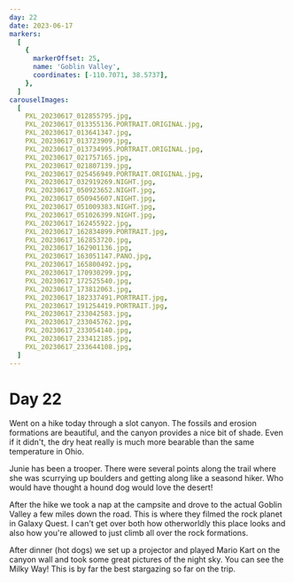 ```yaml
---
day: 22
date: 2023-06-17
markers:
  [
    {
      markerOffset: 25,
      name: 'Goblin Valley',
      coordinates: [-110.7071, 38.5737],
    },
  ]
carouselImages:
  [
    PXL_20230617_012855795.jpg,
    PXL_20230617_013355136.PORTRAIT.ORIGINAL.jpg,
    PXL_20230617_013641347.jpg,
    PXL_20230617_013723909.jpg,
    PXL_20230617_013734995.PORTRAIT.ORIGINAL.jpg,
    PXL_20230617_021757165.jpg,
    PXL_20230617_021807139.jpg,
    PXL_20230617_025456949.PORTRAIT.ORIGINAL.jpg,
    PXL_20230617_032919269.NIGHT.jpg,
    PXL_20230617_050923652.NIGHT.jpg,
    PXL_20230617_050945607.NIGHT.jpg,
    PXL_20230617_051009383.NIGHT.jpg,
    PXL_20230617_051026399.NIGHT.jpg,
    PXL_20230617_162455922.jpg,
    PXL_20230617_162834899.PORTRAIT.jpg,
    PXL_20230617_162853720.jpg,
    PXL_20230617_162901136.jpg,
    PXL_20230617_163051147.PANO.jpg,
    PXL_20230617_165800492.jpg,
    PXL_20230617_170930299.jpg,
    PXL_20230617_172525540.jpg,
    PXL_20230617_173812063.jpg,
    PXL_20230617_182337491.PORTRAIT.jpg,
    PXL_20230617_191254419.PORTRAIT.jpg,
    PXL_20230617_233042583.jpg,
    PXL_20230617_233045762.jpg,
    PXL_20230617_233054140.jpg,
    PXL_20230617_233412185.jpg,
    PXL_20230617_233644108.jpg,
  ]
---
```


# Day 22

Went on a hike today through a slot canyon. The fossils and erosion formations are beautiful, and the canyon provides a nice bit of shade. Even if it didn't, the dry heat really is much more bearable than the same temperature in Ohio.

Junie has been a trooper. There were several points along the trail where she was scurrying up boulders and getting along like a seasond hiker. Who would have thought a hound dog would love the desert!

After the hike we took a nap at the campsite and drove to the actual Goblin Valley a few miles down the road. This is where they filmed the rock planet in Galaxy Quest. I can't get over both how otherworldly this place looks and also how you're allowed to just climb all over the rock formations.

After dinner (hot dogs) we set up a projector and played Mario Kart on the canyon wall and took some great pictures of the night sky. You can see the Milky Way! This is by far the best stargazing so far on the trip.
